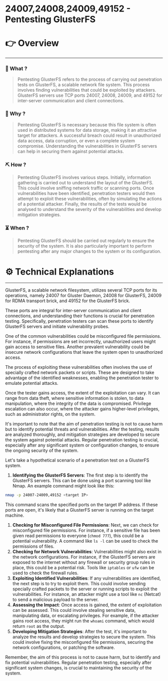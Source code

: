 # 24007,24008,24009,49152 - Pentesting GlusterFS


# 👉 Overview

---

### 👀 What ?

> Pentesting GlusterFS refers to the process of carrying out penetration tests on GlusterFS, a scalable network file system. This process involves finding vulnerabilities that could be exploited by attackers. GlusterFS servers use TCP ports 24007, 24008, 24009, and 49152 for inter-server communication and client connections.
> 

### 🧐 Why ?

> Pentesting GlusterFS is necessary because this file system is often used in distributed systems for data storage, making it an attractive target for attackers. A successful breach could result in unauthorized data access, data corruption, or even a complete system compromise. Understanding the vulnerabilities in GlusterFS servers can help in securing them against potential attacks.
> 

### ⛏️ How ?

> Pentesting GlusterFS involves various steps. Initially, information gathering is carried out to understand the layout of the GlusterFS. This could involve sniffing network traffic or scanning ports. Once vulnerabilities have been identified, penetration testers would then attempt to exploit these vulnerabilities, often by simulating the actions of a potential attacker. Finally, the results of the tests would be analysed to understand the severity of the vulnerabilities and develop mitigation strategies.
> 

### ⏳ When ?

> Pentesting GlusterFS should be carried out regularly to ensure the security of the system. It is also particularly important to perform pentesting after any major changes to the system or its configuration.
> 

# ⚙️ Technical Explanations

---

GlusterFS, a scalable network filesystem, utilizes several TCP ports for its operations, namely 24007 for Gluster Daemon, 24008 for GlusterFS, 24009 for RDMA transport brick, and 49152 for the GlusterFS brick.

These ports are integral for inter-server communication and client connections, and understanding their functions is crucial for penetration testing. Specifically, penetration testers can scan these ports to identify GlusterFS servers and initiate vulnerability probes.

One of the common vulnerabilities could be misconfigured file permissions. For instance, if permissions are set incorrectly, unauthorized users might gain access to sensitive files. Another prevalent vulnerability could be insecure network configurations that leave the system open to unauthorized access.

The process of exploiting these vulnerabilities often involves the use of specially crafted network packets or scripts. These are designed to take advantage of the identified weaknesses, enabling the penetration tester to emulate potential attacks.

Once the tester gains access, the extent of the exploitation can vary. It can range from data theft, where sensitive information is stolen, to data manipulation, where the integrity of the data is compromised. Privilege escalation can also occur, where the attacker gains higher-level privileges, such as administrator rights, on the system.

It's important to note that the aim of penetration testing is not to cause harm but to identify potential threats and vulnerabilities. After the testing, results are analyzed thoroughly, and mitigation strategies are developed to secure the system against potential attacks. Regular penetration testing is crucial, especially after any significant system or configuration changes, to ensure the ongoing security of the system.

Let's take a hypothetical scenario of a penetration test on a GlusterFS system.

1. **Identifying the GlusterFS Servers**: The first step is to identify the GlusterFS servers. This can be done using a port scanning tool like Nmap. An example command might look like this:

```bash
nmap -p 24007-24009,49152 <target IP>

```

This command scans the specified ports on the target IP address. If these ports are open, it's likely that a GlusterFS server is running on the target machine.

1. **Checking for Misconfigured File Permissions**: Next, we can check for misconfigured file permissions. For instance, if a sensitive file has been given read permissions to everyone (`chmod 777`), this could be a potential vulnerability. A command like `ls -l` can be used to check the permissions of files.
2. **Checking for Network Vulnerabilities**: Vulnerabilities might also exist in the network configurations. For instance, if the GlusterFS servers are exposed to the internet without any firewall or security group rules in place, this could be a potential risk. Tools like `iptables` or `ufw` can be used to check the firewall rules.
3. **Exploiting Identified Vulnerabilities**: If any vulnerabilities are identified, the next step is to try to exploit them. This could involve sending specially crafted packets to the server or running scripts to exploit the vulnerabilities. For instance, an attacker might use a tool like `nc` (Netcat) to send a malicious payload to the server.
4. **Assessing the Impact**: Once access is gained, the extent of exploitation can be assessed. This could involve stealing sensitive data, manipulating data, or escalating privileges. For example, if the attacker gains root access, they might run the `whoami` command, which would return `root` as the output.
5. **Developing Mitigation Strategies**: After the test, it's important to analyze the results and develop strategies to secure the system. This could involve fixing the misconfigured file permissions, securing the network configurations, or patching the software.

Remember, the aim of this process is not to cause harm, but to identify and fix potential vulnerabilities. Regular penetration testing, especially after significant system changes, is crucial to maintaining the security of the system.
